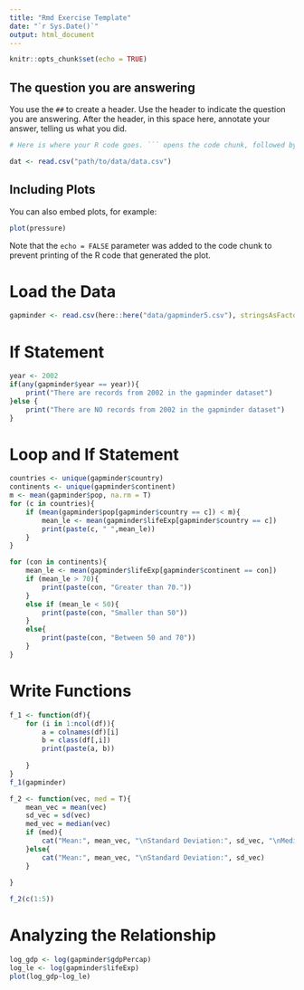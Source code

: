```yaml
---
title: "Rmd Exercise Template"
date: "`r Sys.Date()`"
output: html_document
---
```


```r
knitr::opts_chunk$set(echo = TRUE)
```

## The question you are answering

You use the `##` to create a header. Use the header to indicate the question you are answering. After the header, in this space here, annotate your answer, telling us what you did.

```r
# Here is where your R code goes. ``` opens the code chunk, followed by {r}. Then ``` closes the chunk. When you 'knit' the file, the codes will evaluate.

dat <- read.csv("path/to/data/data.csv")
```

## Including Plots

You can also embed plots, for example:

```r
plot(pressure)
```

Note that the `echo = FALSE` parameter was added to the code chunk to prevent printing of the R code that generated the plot.

# Load the Data
```r
gapminder <- read.csv(here::here("data/gapminder5.csv"), stringsAsFactors=FALSE)
```

# If Statement
```r
year <- 2002
if(any(gapminder$year == year)){
    print("There are records from 2002 in the gapminder dataset")
}else {
    print("There are NO records from 2002 in the gapminder dataset")
}
```

# Loop and If Statement
```r
countries <- unique(gapminder$country)
continents <- unique(gapminder$continent)
m <- mean(gapminder$pop, na.rm = T)
for (c in countries){
    if (mean(gapminder$pop[gapminder$country == c]) < m){
        mean_le <- mean(gapminder$lifeExp[gapminder$country == c])
        print(paste(c, " ",mean_le))
    }
}

for (con in continents){
    mean_le <- mean(gapminder$lifeExp[gapminder$continent == con])
    if (mean_le > 70){
        print(paste(con, "Greater than 70."))
    }
    else if (mean_le < 50){
        print(paste(con, "Smaller than 50"))
    }
    else{
        print(paste(con, "Between 50 and 70"))
    }
}

```

# Write Functions
```r
f_1 <- function(df){
    for (i in 1:ncol(df)){
        a = colnames(df)[i]
        b = class(df[,i])
        print(paste(a, b))
      
    }
}
f_1(gapminder)

f_2 <- function(vec, med = T){
    mean_vec = mean(vec)
    sd_vec = sd(vec)
    med_vec = median(vec)
    if (med){
        cat("Mean:", mean_vec, "\nStandard Deviation:", sd_vec, "\nMedian:", med_vec)
    }else{
        cat("Mean:", mean_vec, "\nStandard Deviation:", sd_vec)
    }
    
}

f_2(c(1:5))

```

# Analyzing the Relationship
```r
log_gdp <- log(gapminder$gdpPercap)
log_le <- log(gapminder$lifeExp)
plot(log_gdp~log_le)

```

